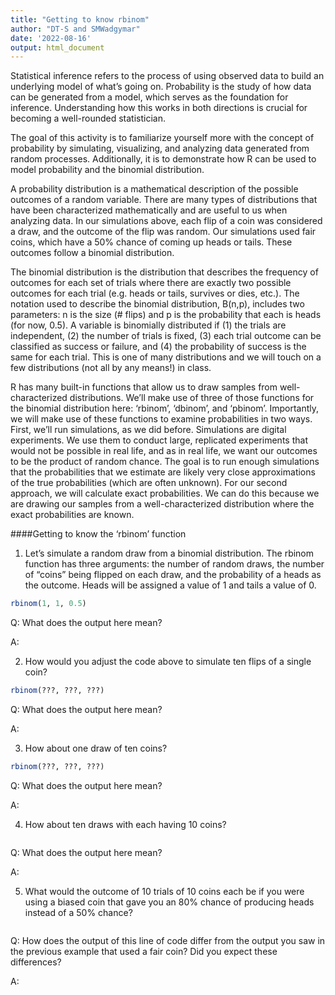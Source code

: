 ```yaml
---
title: "Getting to know rbinom"
author: "DT-S and SMWadgymar"
date: '2022-08-16'
output: html_document
---
```

Statistical inference refers to the process of using observed data to build an underlying model of what’s going on. Probability is the study of how data can be generated from a model, which serves as the foundation for inference. Understanding how this works in both directions is crucial for becoming a well-rounded statistician.

The goal of this activity is to familiarize yourself more with the concept of probability by simulating, visualizing, and analyzing data generated from random processes. Additionally, it is to demonstrate how R can be used to model probability and the binomial distribution.

A probability distribution is a mathematical description of the possible outcomes of a random variable. There are many types of distributions that have been characterized mathematically and are useful to us when analyzing data. In our simulations above, each flip of a coin was considered a draw, and the outcome of the flip was random. Our simulations used fair coins, which have a 50% chance of coming up heads or tails. These outcomes follow a binomial distribution.  

The binomial distribution is the distribution that describes the frequency of outcomes for each set of trials where there are exactly two possible outcomes for each trial (e.g. heads or tails, survives or dies, etc.).  The notation used to describe the binomial distribution, B(n,p), includes two parameters: n is the size (# flips) and p is the probability that each is heads (for now, 0.5).  A variable is binomially distributed if (1) the trials are independent, (2) the number of trials is fixed, (3) each trial outcome can be classified as success or failure, and (4) the probability of success is the same for each trial. This is one of many distributions and we will touch on a few distributions (not all by any means!) in class. 

R has many built-in functions that allow us to draw samples from well-characterized distributions.  We’ll make use of three of those functions for the binomial distribution here: ‘rbinom’, ‘dbinom’, and ‘pbinom’. Importantly, we will make use of these functions to examine probabilities in two ways. First, we’ll run simulations, as we did before. Simulations are digital experiments. We use them to conduct large, replicated experiments that would not be possible in real life, and as in real life, we want our outcomes to be the product of random chance. The goal is to run enough simulations that the probabilities that we estimate are likely very close approximations of the true probabilities (which are often unknown). For our second approach, we will calculate exact probabilities. We can do this because we are drawing our samples from a well-characterized distribution where the exact probabilities are known.



####Getting to know the 'rbinom' function

1) Let's simulate a random draw from a binomial distribution.  The rbinom function has three arguments: the number of random draws, the number of "coins" being flipped on each draw, and the probability of a heads as the outcome.  Heads will be assigned a value of 1 and tails a value of 0.

```r
rbinom(1, 1, 0.5)
```

Q: What does the output here mean?

A: 


2) How would you adjust the code above to simulate ten flips of a single coin?

```r
rbinom(???, ???, ???)
```

Q: What does the output here mean?

A: 


3) How about one draw of ten coins?

```r
rbinom(???, ???, ???)
```

Q: What does the output here mean?

A: 


4) How about ten draws with each having 10 coins?

```r

```

Q: What does the output here mean?

A: 


5) What would the outcome of 10 trials of 10 coins each be if you were using a biased coin that gave you an 80% chance of producing heads instead of a 50% chance?

```r

```

Q: How does the output of this line of code differ from the output you saw in the previous example that used a fair coin?  Did you expect these differences?

A: 


